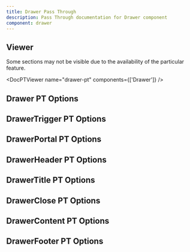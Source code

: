 ```yaml
---
title: Drawer Pass Through
description: Pass Through documentation for Drawer component
component: drawer
---
```


## Viewer

Some sections may not be visible due to the availability of the particular feature.

<DocPTViewer name="drawer-pt" components={['Drawer']} />

## Drawer PT Options

<DocTable name="Drawer" category="pt" />

## DrawerTrigger PT Options

<DocTable name="DrawerTrigger" category="pt" />

## DrawerPortal PT Options

<DocTable name="DrawerPortal" category="pt" />

## DrawerHeader PT Options

<DocTable name="DrawerHeader" category="pt" />

## DrawerTitle PT Options

<DocTable name="DrawerTitle" category="pt" />

## DrawerClose PT Options

<DocTable name="DrawerClose" category="pt" />

## DrawerContent PT Options

<DocTable name="DrawerContent" category="pt" />

## DrawerFooter PT Options

<DocTable name="DrawerFooter" category="pt" />
